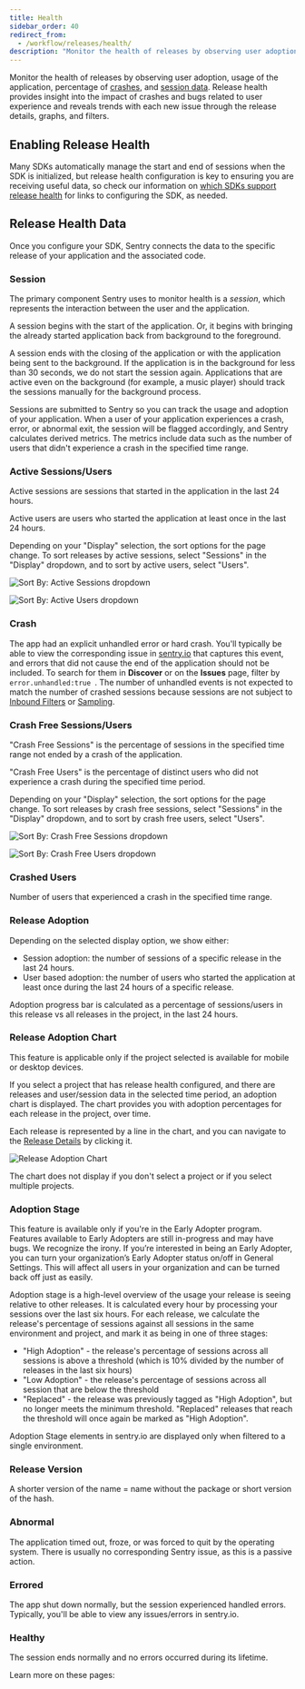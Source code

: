 ```yaml
---
title: Health
sidebar_order: 40
redirect_from:
  - /workflow/releases/health/
description: "Monitor the health of releases by observing user adoption, usage of the application, percentage of crashes, and session data."
---
```


Monitor the health of releases by observing user adoption, usage of the application, percentage of [crashes](#crash), and [session data](#session). Release health provides insight into the impact of crashes and bugs related to user experience and reveals trends with each new issue through the release details, graphs, and filters.

## Enabling Release Health

Many SDKs automatically manage the start and end of sessions when the SDK is initialized, but release health configuration is key to ensuring you are receiving useful data, so check our information on [which SDKs support release health](/product/releases/health/setup/) for links to configuring the SDK, as needed.

## Release Health Data

Once you configure your SDK, Sentry connects the data to the specific release of your application and the associated code.

### Session

The primary component Sentry uses to monitor health is a _session_, which represents the interaction between the user and the application.

A session begins with the start of the application. Or, it begins with bringing the already started application back from background to the foreground.

A session ends with the closing of the application or with the application being sent to the background. If the application is in the background for less than 30 seconds, we do not start the session again. Applications that are active even on the background (for example, a music player) should track the sessions manually for the background process.

Sessions are submitted to Sentry so you can track the usage and adoption of your application. When a user of your application experiences a crash, error, or abnormal exit, the session will be flagged accordingly, and Sentry calculates derived metrics. The metrics include data such as the number of users that didn't experience a crash in the specified time range.

### Active Sessions/Users

Active sessions are sessions that started in the application in the last 24 hours.

Active users are users who started the application at least once in the last 24 hours.

Depending on your "Display" selection, the sort options for the page change. To sort releases by active sessions, select "Sessions" in the "Display" dropdown, and to sort by active users, select "Users".

![Sort By: Active Sessions dropdown](release_active_sessions.png)

![Sort By: Active Users dropdown](release_active_users.png)

### Crash

The app had an explicit unhandled error or hard crash. You'll typically be able to view the corresponding issue in [sentry.io](https://sentry.io) that captures this event, and errors that did not cause the end of the application should not be included. To search for them in **Discover** or on the **Issues** page, filter by `error.unhandled:true `. The number of unhandled events is not expected to match the number of crashed sessions because sessions are not subject to [Inbound Filters](/product/data-management-settings/filtering/) or [Sampling](/platform-redirect/?next=/configuration/sampling/).

### Crash Free Sessions/Users

"Crash Free Sessions" is the percentage of sessions in the specified time range not ended by a crash of the application.

"Crash Free Users" is the percentage of distinct users who did not experience a crash during the specified time period.

Depending on your "Display" selection, the sort options for the page change. To sort releases by crash free sessions, select "Sessions" in the "Display" dropdown, and to sort by crash free users, select "Users".

![Sort By: Crash Free Sessions dropdown](release_crash_free_sessions.png)

![Sort By: Crash Free Users dropdown](release_crash_free_users.png)

### Crashed Users

Number of users that experienced a crash in the specified time range.

### Release Adoption

Depending on the selected display option, we show either:
- Session adoption: the number of sessions of a specific release in the last 24 hours.
- User based adoption: the number of users who started the application at least once during the last 24 hours of a specific release.

Adoption progress bar is calculated as a percentage of sessions/users in this release vs all releases in the project, in the last 24 hours.

### Release Adoption Chart

<Note>

This feature is applicable only if the project selected is available for mobile or desktop devices.

</Note>

If you select a project that has release health configured, and there are releases and user/session data in the selected time period, an adoption chart is displayed. The chart provides you with adoption percentages for each release in the project, over time.

Each release is represented by a line in the chart, and you can navigate to the [Release Details](/product/releases/health/release-details/) by clicking it.

![Release Adoption Chart](release_adoption_chart.png)

The chart does not display if you don't select a project or if you select multiple projects.


### Adoption Stage

<Note>

This feature is available only if you're in the Early Adopter program. Features available to Early Adopters are still in-progress and may have bugs. We recognize the irony. If you’re interested in being an Early Adopter, you can turn your organization’s Early Adopter status on/off in General Settings. This will affect all users in your organization and can be turned back off just as easily.

</Note>

Adoption stage is a high-level overview of the usage your release is seeing relative to other releases. It is calculated every hour by processing your sessions over the last six hours. For each release, we calculate the release's percentage of sessions against all sessions in the same environment and project, and mark it as being in one of three stages:
- "High Adoption" - the release's percentage of sessions across all sessions is above a threshold (which is 10% divided by the number of releases in the last six hours)
- "Low Adoption" - the release's percentage of sessions across all session that are below the threshold
- "Replaced" -  the release was previously tagged as "High Adoption", but no longer meets the minimum threshold. "Replaced" releases that reach the threshold will once again be marked as "High Adoption".


<Note>

Adoption Stage elements in sentry.io are displayed only when filtered to a single environment.

</Note>

### Release Version

A shorter version of the name = name without the package or short version of the hash.

### Abnormal

The application timed out, froze, or was forced to quit by the operating system. There is usually no corresponding Sentry issue, as this is a passive action.

### Errored

The app shut down normally, but the session experienced handled errors. Typically, you'll be able to view any issues/errors in sentry.io.

### Healthy

The session ends normally and no errors occurred during its lifetime.

Learn more on these pages:

<PageGrid />
